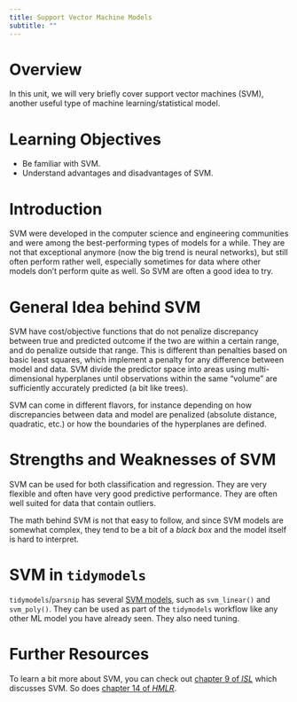 ```yaml
---
title: Support Vector Machine Models
subtitle: ""
---
```



# Overview
In this unit, we will very briefly cover support vector machines (SVM), another useful type of machine learning/statistical model.

# Learning Objectives
* Be familiar with SVM.
* Understand advantages and disadvantages of SVM.


# Introduction

SVM were developed in the computer science and engineering communities and were among the best-performing types of models for a while. They are not that exceptional anymore (now the big trend is neural networks), but still often perform rather well, especially sometimes for data where other models don't perform quite as well. So SVM are often a good idea to try.


# General Idea behind SVM

SVM have cost/objective functions that do not penalize discrepancy between true and predicted outcome if the two are within a certain range, and do penalize outside that range. This is different than penalties based on basic least squares, which implement a penalty for any difference between model and data. SVM divide the predictor space into areas using multi-dimensional hyperplanes until observations within the same "volume" are sufficiently accurately predicted (a bit like trees).

SVM can come in different flavors, for instance depending on how discrepancies between data and model are penalized (absolute distance, quadratic, etc.) or how the boundaries of the hyperplanes are defined.


# Strengths and Weaknesses of SVM

SVM can be used for both classification and regression. They are very flexible and often have very good predictive performance. They are often well suited for data that contain outliers. 

The math behind SVM is not that easy to follow, and since SVM models are somewhat complex, they tend to be a bit of a _black box_ and the model itself is hard to interpret. 



# SVM in `tidymodels`

`tidymodels`/`parsnip` has several [SVM models](https://parsnip.tidymodels.org/reference/index.html), such as `svm_linear()` and `svm_poly()`. They can be used as part of the `tidymodels` workflow like any other ML model you have already seen. They also need tuning. 



# Further Resources

To learn a bit more about SVM, you can check out [chapter 9 of *ISL*](https://statlearning.com/) which discusses SVM. So does [chapter 14 of *HMLR*](https://bradleyboehmke.github.io/HOML/svm.html).



